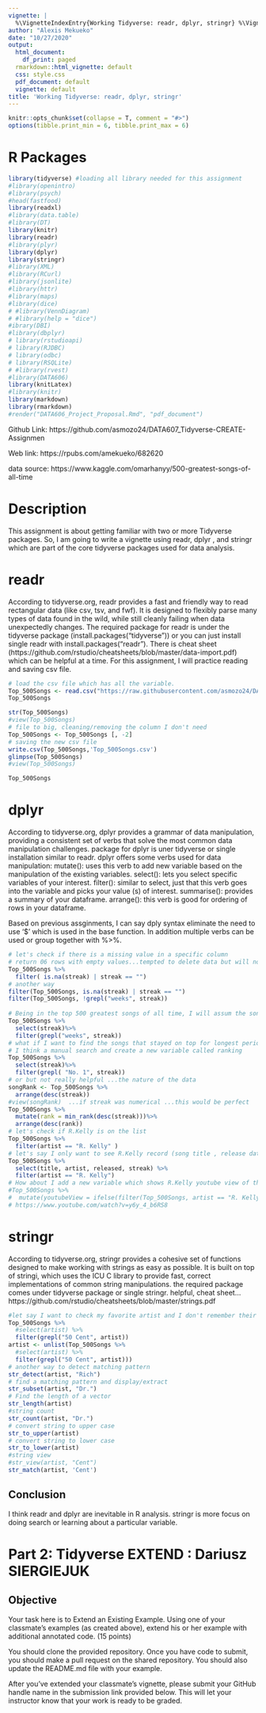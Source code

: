 ---
vignette: |
  %\VignetteIndexEntry{Working Tidyverse: readr, dplyr, stringr} %\VignetteEngine{knitr::rmarkdown} \usepackage[utf8]{inputenc}
author: "Alexis Mekueko"
date: "10/27/2020"
output:
  html_document:
    df_print: paged
  rmarkdown::html_vignette: default
  css: style.css
  pdf_document: default
  vignette: default
title: 'Working Tidyverse: readr, dplyr, stringr'
---



```{r, echo = FALSE, message = FALSE}
knitr::opts_chunk$set(collapse = T, comment = "#>")
options(tibble.print_min = 6, tibble.print_max = 6)
```

<!-- ```{r setup, include=FALSE} -->
<!-- knitr::opts_chunk$set(echo = TRUE) -->
<!-- ``` -->

# R Packages

```{r load-packages, message=FALSE}
library(tidyverse) #loading all library needed for this assignment
#library(openintro)
#library(psych)
#head(fastfood)
library(readxl)
#library(data.table)
#library(DT)
library(knitr)
library(readr)
#library(plyr)
library(dplyr)
library(stringr)
#library(XML)
#library(RCurl)
#library(jsonlite)
#library(httr)
#library(maps)
#library(dice)
# #library(VennDiagram)
# #library(help = "dice")
#ibrary(DBI)
#library(dbplyr)
# library(rstudioapi)
# library(RJDBC)
# library(odbc)
# library(RSQLite)
# #library(rvest)
#library(DATA606)
library(knitLatex)
#library(knitr)
library(markdown)
library(rmarkdown)
#render("DATA606_Project_Proposal.Rmd", "pdf_document")
```

Github Link: https://github.com/asmozo24/DATA607_Tidyverse-CREATE-Assignmen

Web link: https://rpubs.com/amekueko/682620


data source: https://www.kaggle.com/omarhanyy/500-greatest-songs-of-all-time





# Description
This assignment is about getting familiar with two or more Tidyverse packages. So, I am going to write a vignette using readr, dplyr , and stringr which are part of the core tidyverse packages used for data analysis.

# readr 
According to tidyverse.org, readr provides a fast and friendly way to read rectangular data (like csv, tsv, and fwf). It is designed to flexibly parse many types of data found in the wild, while still cleanly failing when data unexpectedly changes. The required package for readr is under the tidyverse package (install.packages("tidyverse")) or you can just install single readr with install.packages("readr"). There is cheat sheet (https://github.com/rstudio/cheatsheets/blob/master/data-import.pdf) which can be helpful at a time. 
For this assignment, I will practice reading and saving csv file.  


```{r}
# load the csv file which has all the variable.
Top_500Songs <- read.csv("https://raw.githubusercontent.com/asmozo24/DATA607_Tidyverse-CREATE-Assignmen/main/Top%20500%20Songs.csv", stringsAsFactors=FALSE)
Top_500Songs
```

```{r}
str(Top_500Songs)
#view(Top_500Songs)
# file to big, cleaning/removing the column I don't need
Top_500Songs <- Top_500Songs [, -2]
# saving the new csv file 
write.csv(Top_500Songs,'Top_500Songs.csv')
glimpse(Top_500Songs)
#view(Top_500Songs)
```


```{r}
Top_500Songs 
```

# dplyr 
According to tidyverse.org, dplyr provides a grammar of data manipulation, providing a consistent set of verbs that solve the most common data manipulation challenges. package for dplyr is uner tidyverse or single installation similar to readr. dplyr offers some verbs used for data manipulation:
mutate(): uses this verb to add new variable based on the manipulation of the existing variables.
select(): lets you select specific variables of your interest.
filter(): similar to select, just that this verb goes into the variable and picks your value (s) of interest.
summarise(): provides a summary of your dataframe.
arrange(): this verb is good for ordering of rows in your dataframe.

Based on previous assginments, I can say dply syntax eliminate the need to use '$' which is used in the base function. In addition multiple verbs can be used or group together with %>%.


```{r , class.output="scroll-200"}
# let's check if there is a missing value in a specific column
# return 06 rows with empty values...tempted to delete data but will not do it now....no need
Top_500Songs %>% 
  filter( is.na(streak) | streak == "") 
# another way
filter(Top_500Songs, is.na(streak) | streak == "")
filter(Top_500Songs, !grepl("weeks", streak))
 
# Being in the top 500 greatest songs of all time, I will assum the song hits the hit parade of billboard for few months...lets check that
Top_500Songs %>% 
  select(streak)%>% 
  filter(grepl("weeks", streak))
# what if I want to find the songs that stayed on top for longest period...this is like string search comparison which is bit tidious 
# I think a manual search and create a new variable called ranking
Top_500Songs %>% 
  select(streak)%>% 
  filter(grepl( "No. 1", streak))
# or but not really helpful ...the nature of the data
songRank <- Top_500Songs %>% 
  arrange(desc(streak))
#view(songRank)  ...if streak was numerical ...this would be perfect
Top_500Songs %>% 
  mutate(rank = min_rank(desc(streak)))%>% 
  arrange(desc(rank))
# let's check if R.Kelly is on the list
Top_500Songs %>% 
  filter(artist == "R. Kelly" )
# let's say I only want to see R.Kelly record (song title , release date and streak)
Top_500Songs %>% 
  select(title, artist, released, streak) %>% 
  filter(artist == "R. Kelly")
# How about I add a new variable which shows R.Kelly youtube view of the title song.
#Top_500Songs %>% 
#  mutate(youtubeView = ifelse(filter(Top_500Songs, artist == "R. Kelly"), "R.Kelly: 232,560,092" ))
# https://www.youtube.com/watch?v=y6y_4_b6RS8
```

# stringr

According to tidyverse.org, stringr provides a cohesive set of functions designed to make working with strings as easy as possible. It is built on top of stringi, which uses the ICU C library to provide fast, correct implementations of common string manipulations. 
the required package comes under tidyverse package or single stringr. helpful, cheat sheet...https://github.com/rstudio/cheatsheets/blob/master/strings.pdf


```{r}
#let say I want to check my favorite artist and I don't remember their full name
Top_500Songs %>% 
  #select(artist) %>% 
  filter(grepl("50 Cent", artist))
artist <- unlist(Top_500Songs %>% 
  #select(artist) %>% 
  filter(grepl("50 Cent", artist)))
# another way to detect matching pattern
str_detect(artist, "Rich")
# find a matching pattern and display/extract 
str_subset(artist, "Dr.")
# Find the length of a vector
str_length(artist)
#string count 
str_count(artist, "Dr.")
# convert string to upper case 
str_to_upper(artist)
# convert string to lower case 
str_to_lower(artist)
#string view
#str_view(artist, "Cent")
str_match(artist, 'Cent')
```

## Conclusion
I think readr and dplyr are inevitable in R analysis. stringr is more focus on doing search or learning about a particular variable.

# Part 2: Tidyverse EXTEND : Dariusz SIERGIEJUK

## Objective

Your task here is to Extend an Existing Example.  Using one of your classmate’s examples (as created above), extend his or her example with additional annotated code. (15 points)

You should clone the provided repository.  Once you have code to submit, you should make a pull request on the shared repository.  You should also update the README.md file with your example.

After you’ve extended your classmate's vignette, please submit your GitHub handle name in the submission link provided below.  This will let your instructor know that your work is ready to be graded.

